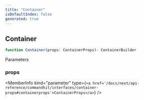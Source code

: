```yaml
---
title: "Container"
isDefaultIndex: false
generated: true
---
```



<!-- This file was generated from the CommandKit source. Do not modify. Instead, re-run the "docgen" script -->


## Container

<GenerationInfo sourceFile="packages/commandkit/src/components/v2/container.ts" sourceLine="19" packageName="commandkit" />



```ts title="Signature"
function Container(props: ContainerProps): ContainerBuilder
```
Parameters

### props

<MemberInfo kind="parameter" type={`<a href='/docs/next/api-reference/commandkit/interfaces/container-props#containerprops'>ContainerProps</a>`} />


